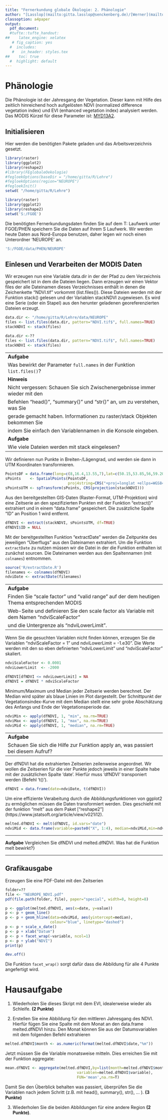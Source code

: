 ```yaml
---
title: "Fernerkundung globale Ökologie: 2. Phänologie"
author: "[Lasslop](mailto:gitta.lasslop@senckenberg.de)/[Werner](mailto:christian.werner@senckenberg.de)"
classoption: a4paper
output:
  pdf_document:
  #tufte::tufte_handout:
##    latex_engine: xelatex
   # fig_caption: yes
  #  includes:
   #   in_header: styles.tex
##    toc: true
  #  highlight: default
---
```


# Phänologie

Die Phänologie ist der Jahresgang der Vegetation. Dieser kann mit Hilfe des zeitlich hinreichend hoch aufgelösten NDVI (normalized difference vegetation index) und EVI (enhanced vegetation index) analysiert werden. Das MODIS Kürzel für diese Parameter ist: [MYD13A2](https://lpdaac.usgs.gov/dataset_discovery/modis/modis_products_table/myd13a2_v006).

## Initialisieren
Hier werden die benötigten Pakete geladen und das Arbeitsverzeichnis gesetzt.
```r
library(raster)
library(ggplot2)
library(reshape2)
#library(FEglobaleOekologie)
#fegloekOptions(baseDir = "/home/gitta/R/Lehre")
#fegloekOptions(region="NEUROPE")
#fegloekInit()
setwd( "/home/gitta/R/Lehre")
```
```r
library(raster)
library(ggplot2)
library(reshape2)
setwd('S:/FGOE')
```

Die benötigten Fernerkundungsdaten finden Sie auf dem T: Laufwerk unter FGOE/PHEN speichern Sie die Daten auf Ihrem S Laufwerk. Wir  werden heute Daten aus Nord-Europa benutzen, daher legen wir noch einen Unterordner 'NEUROPE' an.

```r
'S:/FGOE/data/PHEN/NEUROPE'
```

## Einlesen und Verarbeiten der MODIS Daten
Wir erzeugen nun eine Variable data.dir in der der Pfad zu dem Verzeichnis gespeichert ist in dem die Dateien liegen.
Dann erzeugen wir einen Vektor files der alle Dateinamen dieses Verzeichnisses enthält in denen die Zeichenkette "NDVI.tif" vorkommt (list.files()). Diese Dateien werden mit der Funktion stack() gelesen und der Variablen stackNDVI zugewiesen. Es wird eine Serie (oder ein Stapel) aus den herunter geladenen georeferenzierten Dateien erzeugt.
```r
data.dir <- "/home/gitta/R/Lehre/data/NEUROPE"
files <- list.files(data.dir, pattern="NDVI.tif$", full.names=TRUE)
stackNDVI <- stack(files)
```
```r
data.dir <-??
files <- list.files(data.dir, pattern="NDVI.tif$", full.names=TRUE)
stackNDVI <- stack(files)
```
------------------------------------------------
**Aufgabe**
Was bewirkt der Parameter `full.names` in der Funktion `list.files()`?
**Hinweis**
Nicht vergessen: Schauen Sie sich Zwischenergebnisse immer wieder mit den
Befehlen "head()", "summary()" und "str()" an, um zu verstehen, was Sie
gerade gemacht haben. Informationen zu raster/stack Objekten bekommen Sie 
indem Sie einfach den Variablennamen in die Konsole eingeben.
**Aufgabe**
Wie viele Dateien werden mit stack eingelesen?
------------------------------------------------

Wir definieren nun Punkte in Breiten-/Lägengrad, und werden sie dann in
UTM Koordinaten transformieren. 

```r
PointsDF = data.frame(long=c(8,16.4,13.55,7),lat=c(50.15,53.85,56,59.20))
sPoints    <- SpatialPoints(PointsDF,
                            proj4string=CRS("+proj=longlat +ellps=WGS84"))
sPointsUTM <- spTransform(sPoints, CRS(projection(stackNDVI)))
```

Aus den bereitgestellten GIS-Daten (Raster-Format, UTM-Projektion) wird eine Zeitserie
an den spezifizierten Punkten mit der Funktion "extract()" extrahiert und in einem "data.frame" gespeichert. Die zusätzliche
Spalte "ID" an Position 1 wird entfernt.

```r
dfNDVI <- extract(stackNDVI, sPointsUTM, df=TRUE)
dfNDVI$ID = NULL
```

Mit der bereitgestellten Funktion "extractDate" werden die 
Zeitpunkte des jeweiligen "Überflugs" aus den Dateinamen extrahiert. Um die Funktion `extractDate` zu nutzen müssen wir die Datei in der die Funktion enthalten ist zunächst sourcen. Die Dateinamen werden aus den Spaltennamen (mit `colnames`) entnommen.

```r
source('R/extractDate.R')
filenames <- colnames(dfNDVI)
ndviDate <- extractDate(filenames)
```

--------------------------------------
**Aufgabe**
Finden Sie "scale factor" und "valid range" auf der dem heutigen Thema entsprechenden MODIS
Web-Seite und definieren Sie den scale factor als Variable mit dem Namen "ndviScaleFactor" 
und die Untergrenze als "ndviLowerLimit".
---------------------------------------

Wenn Sie die gesuchten Variablen nicht finden können, erzeugen Sie die Variablen "ndviScaleFactor = 1" und
ndviLowerLimit = -1.e30". Die Werte werden mit den so eben definierten "ndviLowerLimit" und "ndviScaleFactor" skaliert.

```r
ndviScaleFactor <- 0.0001
ndviLowerLimit  <- -2000
```

```r
dfNDVI[dfNDVI <= ndviLowerLimit] = NA
dfNDVI = dfNDVI * ndviScaleFactor
```

Minimum/Maximum und Median jeder Zeitserie werden berechnet. Der Median wird später als blaue Linien im Plot dargestellt. Der Schnittpunkt der Vegetationsindex-Kurve mit dem Median stellt eine sehr grobe Abschätzung des Anfangs und Ende der Vegetationsperiode dar.

```r
ndviMin <- apply(dfNDVI, 1, "min", na.rm=TRUE)
ndviMax <- apply(dfNDVI, 1, "max", na.rm=TRUE)
ndviMid <- apply(dfNDVI, 1, "median", na.rm=TRUE)
```
----------------------------------------
**Aufgabe**
Schauen Sie sich die Hilfe zur Funktion apply an, was passiert bei diesem Aufruf?
----------------------------------------

Der dfNDVI hat die extrahierten Zeitserien zeilenweise angeordnet. Wir wollen die Zeitserien für die vier Punkte jedoch jeweils in einer Spalte habe mit der zusätzlichen Spalte 'date'. Hierfür muss 'dfNDVI' transponiert werden (Befehl 't()').

```r
dfNDVI = data.frame(date=ndviDate, t(dfNDVI))
```

Um eine effiziente Verabeitung durch die Abbildungsfunktionen von ggplot2 zu ermöglichen müssen die Daten transformiert werden. Dies geschieht mit der funktion "melt" aus dem Paket ["reshape2"] (https://www.jstatsoft.org/article/view/v021i12).

```r
melted.dfNDVI <- melt(dfNDVI, id.vars="date")
ndviMid <- data.frame(variable=paste0("X", 1:4), median=ndviMid,min=ndviMin,max=ndviMax)
```

----------------------------------------

**Aufgabe**
Vergleichen Sie dfNDVI und melted.dfNDVI. Was hat die Funktion melt bewirkt?}

-------------------------------

## Grafikausgabe

Erzeugen Sie eine PDF-Datei mit den Zeitserien
```r
folder=??
file <- "NEUROPE_NDVI.pdf"
pdf(file.path(folder, file), paper="special", width=8, height=8)
```
```r
p <- ggplot(melted.dfNDVI, aes(x=date, y=value))
p <- p + geom_line()
p <- p + geom_hline(data=ndviMid, aes(yintercept=median),
                    colour="blue", linetype="dashed")
p <- p + scale_x_date()
p <- p + xlab("Datum")
p <- p + facet_wrap(~variable, ncol=1)
p <- p + ylab("NDVI")
print(p)
```
```r
dev.off()
```

Die Funktion `facet_wrap()` sorgt dafür dass die Abbildung für alle 4 Punkte angefertigt wird.

# Hausaufgabe

1. Wiederholen Sie dieses Skript mit dem EVI, idealerweise wieder als Schleife. **(2 Punkte)**

2. Erstellen Sie eine Abbildung für den mittleren Jahresgang des NDVI. Hierfür fügen Sie eine Spalte mit dem Monat an den data.frame melted.dfNDVI hinzu. Den Monat können Sie aus der Datumsvariablen mit dem folgenden Befehl extrahieren
```r
melted.dfNDVI$month <- as.numeric(format(melted.dfNDVI$date,"%m")) 
```
Jetzt müssen Sie die Variable monatsweise mitteln. Dies erreichen Sie mit der Funktion aggregate:
```r
mean.dfNDVI <- aggregate(melted.dfNDVI,by=list(month=melted.dfNDVI$month,
                                variablen=melted.dfNDVI$variable),
                                FUN='mean',na.rm=T)
```
Damit Sie den Überblick behalten was passiert, überprüfen Sie die Variablen nach jedem Schritt (z.B. mit head(), summary(), str(), ... ).
 **(3 Punkte)**
 
3. Wiederholen Sie die beiden Abbildungen für eine andere Region **(2 Punkte)**.


